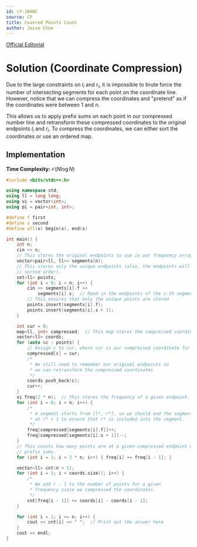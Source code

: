 ```yaml
---
id: cf-1000C
source: CF
title: Covered Points Count
author: Jesse Choe
---
```


[Official Editorial](http://codeforces.com/blog/entry/60288)


# Solution (Coordinate Compression)

Due to the large constraints on $l_i$ and $r_i$, it is impossible to brute force the number of intersecting segments for each point on the coordinate line. However, notice that we can compress the coordinates and "pretend" as if the coordinates were between $1$ and $n$.

This allows us to apply prefix sums on each point in our compressed number line and retransform these compressed coordinates to the original endpoints $l_i$ and $r_i$. To compress the coordinates, we can either sort the coordinates or use an ordered map.

## Implementation

**Time Complexity:** $\mathcal{O}(N\log N)$

<LanguageSection>

<CPPSection>

```cpp
#include <bits/stdc++.h>

using namespace std;
using ll = long long;
using vi = vector<int>;
using pi = pair<int, int>;

#define f first
#define s second
#define all(x) begin(x), end(x)

int main() {
	int n;
	cin >> n;
	// This stores the original endpoints to use in our frequency array later
	vector<pair<ll, ll>> segments(n);
	// This stores only the unique endpoints (also, the endpoints will be in
	// sorted order).
	set<ll> points;
	for (int i = 0; i < n; i++) {
		cin >> segments[i].f >>
		    segments[i].s;  // Read in the endpoints of the i-th segment
		// This ensures that only the unique points are stored
		points.insert(segments[i].f);
		points.insert(segments[i].s + 1);
	}

	int cur = 0;
	map<ll, int> compressed;  // This map stores the compressed coordinates.
	vector<ll> coords;
	for (auto &c : points) {
		// Assign c to cur, where cur is our compressed coordinate for "a".
		compressed[c] = cur;
		/*
		 * We still need to remember our original endpoints so
		 * we can retransform the compressed coordinates
		 */
		coords.push_back(c);
		cur++;
	}
	vi freq(2 * n);  // This stores the frequency of a given endpoint.
	for (int i = 0; i < n; i++) {
		/*
		 * A segment starts from [l*, r*], so we should end the segment
		 * at r* + 1 to ensure that r* is included into the segment.
		 */
		freq[compressed[segments[i].f]]++;
		freq[compressed[segments[i].s + 1]]--;
	}
	// This counts how many points are at a given compressed endpoint using
	// prefix sums.
	for (int i = 1; i < 2 * n; i++) { freq[i] += freq[i - 1]; }

	vector<ll> cnt(n + 1);
	for (int i = 1; i < coords.size(); i++) {
		/*
		 * We add r - l to the number of points for a given
		 * frequency since we compressed the coordinates.
		 */
		cnt[freq[i - 1]] += coords[i] - coords[i - 1];
	}

	for (int i = 1; i <= n; i++) {
		cout << cnt[i] << " ";  // Print out the answer here
	}
	cout << endl;
}
```

</CPPSection>

</LanguageSection>
